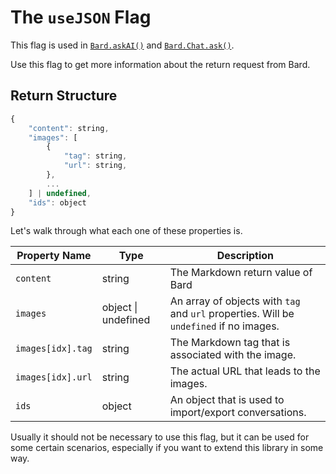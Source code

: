 # The `useJSON` Flag

This flag is used in [`Bard.askAI()`](/basics/askAI) and [`Bard.Chat.ask()`](/basics/chat#bardchatask).

Use this flag to get more information about the return request from Bard.

## Return Structure

```js
{
    "content": string,
    "images": [
        {
            "tag": string,
            "url": string,
        },
        ...
    ] | undefined,
    "ids": object
}
```

Let's walk through what each one of these properties is.

| Property Name     | Type   | Description                                            |
| ----------------- | ------ | ------------------------------------------------------ |
| `content`         | string | The Markdown return value of Bard                      |
| `images`          | object \| undefined | An array of objects with `tag` and `url` properties. Will be `undefined` if no images.    |
| `images[idx].tag` | string | The Markdown tag that is associated with the image.    |
| `images[idx].url` | string | The actual URL that leads to the images.               |
| `ids`             | object | An object that is used to import/export conversations. |

Usually it should not be necessary to use this flag, but it can be used for some certain scenarios, especially if you want to extend this library in some way.
